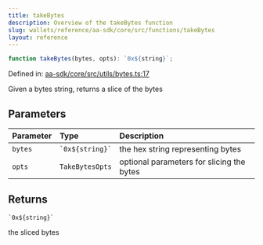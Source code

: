 ```yaml
---
title: takeBytes
description: Overview of the takeBytes function
slug: wallets/reference/aa-sdk/core/src/functions/takeBytes
layout: reference
---
```


```ts
function takeBytes(bytes, opts): `0x${string}`;
```

Defined in: [aa-sdk/core/src/utils/bytes.ts:17](https://github.com/alchemyplatform/aa-sdk/blob/923a52171f7246172caf350853843e6680197da9/aa-sdk/core/src/utils/bytes.ts#L17)

Given a bytes string, returns a slice of the bytes

## Parameters

| Parameter | Type                | Description                               |
| :-------- | :------------------ | :---------------------------------------- |
| `bytes`   | `` `0x${string}` `` | the hex string representing bytes         |
| `opts`    | `TakeBytesOpts`     | optional parameters for slicing the bytes |

## Returns

`` `0x${string}` ``

the sliced bytes
